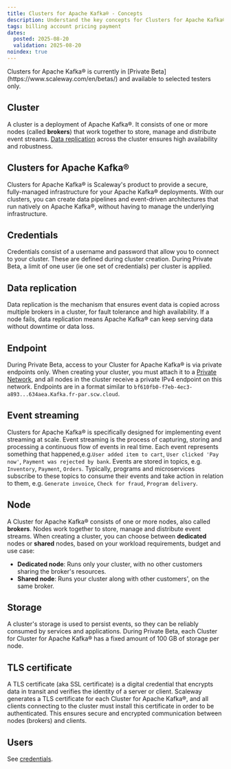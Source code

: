 ```yaml
---
title: Clusters for Apache Kafka® - Concepts
description: Understand the key concepts for Clusters for Apache Kafka®.
tags: billing account pricing payment
dates:
  posted: 2025-08-20
  validation: 2025-08-20
noindex: true
---
```


<Message type="note">
Clusters for Apache Kafka® is currently in [Private Beta](https://www.scaleway.com/en/betas/) and available to selected testers only.
</Message>

## Cluster

A cluster is a deployment of Apache Kafka®. It consists of one or more nodes (called **brokers**) that work together to store, manage and distribute event streams. [Data replication](#data-replication) across the cluster ensures high availability and robustness.

## Clusters for Apache Kafka®

Clusters for Apache Kafka® is Scaleway's product to provide a secure, fully-managed infrastructure for your Apache Kafka® deployments. With our clusters, you can create data pipelines and event-driven architectures that run natively on Apache Kafka®, without having to manage the underlying infrastructure.

## Credentials

Credentials consist of a username and password that allow you to connect to your cluster. These are defined during cluster creation. During Private Beta, a limit of one user (ie one set of credentials) per cluster is applied.

## Data replication

Data replication is the mechanism that ensures event data is copied across multiple brokers in a cluster, for fault tolerance and high availability. If a node fails, data replication means Apache Kafka® can keep serving data without downtime or data loss.

## Endpoint

During Private Beta, access to your Cluster for Apache Kafka® is via private endpoints only. When creating your cluster, you must attach it to a [Private Network](/vpc/concepts/#private-networks), and all nodes in the cluster receive a private IPv4 endpoint on this network. Endpoints are in a format similar to `bf610fb0-f7eb-4ec3-a893...634aea.Kafka.fr-par.scw.cloud`.

## Event streaming

Clusters for Apache Kafka® is specifically designed for implementing event streaming at scale. Event streaming is the process of capturing, storing and processing a continuous flow of events in real time. Each event represents something that happened,e.g.`User added item to cart`, `User clicked 'Pay now'`, `Payment was rejected by bank`. Events are stored in topics, e.g. `Inventory`, `Payment`, `Orders`. Typically, programs and microservices subscribe to these topics to consume their events and take action in relation to them, e.g. `Generate invoice`, `Check for fraud`, `Program delivery`.

## Node

A Cluster for Apache Kafka® consists of one or more nodes, also called **brokers**. Nodes work together to store, manage and distribute event streams. When creating a cluster, you can choose between **dedicated** nodes or **shared** nodes, based on your workload requirements, budget and use case:

- **Dedicated node**: Runs only your cluster, with no other customers sharing the broker's resources. 
- **Shared node**: Runs your cluster along with other customers', on the same broker.

## Storage

A cluster's storage is used to persist events, so they can be reliably consumed by services and applications. During Private Beta, each Cluster for Cluster for Apache Kafka® has a fixed amount of 100 GB of storage per node.

## TLS certificate

A TLS certificate (aka SSL certificate) is a digital credential that encrypts data in transit and verifies the identity of a server or client. Scaleway generates a TLS certificate for each Cluster for Apache Kafka®, and all clients connecting to the cluster must install this certificate in order to be authenticated. This ensures secure and encrypted communication between nodes (brokers) and clients.

## Users

See [credentials](#credentials).

